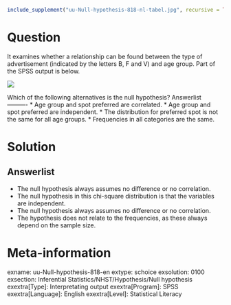 ```r
include_supplement("uu-Null-hypothesis-818-nl-tabel.jpg", recursive = TRUE)
```

Question
========
  
It examines whether a relationship can be found between the type of advertisement (indicated by the letters B, F and V) and age group. Part of the SPSS output is below.

![](uu-Null-hypothesis-818-nl-tabel.jpg)

Which of the following alternatives is the null hypothesis? 
Answerlist
----------
* Age group and spot preferred are correlated.
* Age group and spot preferred are independent.
* The distribution for preferred spot is not the same for all age groups.
* Frequencies in all categories are the same.


Solution
========

Answerlist
----------
* The null hypothesis always assumes no difference or no correlation.
* The null hypothesis in this chi-square distribution is that the variables are independent.
* The null hypothesis always assumes no difference or no correlation.
* The hypothesis does not relate to the frequencies, as these always depend on the sample size.

Meta-information
================
exname: uu-Null-hypothesis-818-en
extype: schoice
exsolution: 0100
exsection: Inferential Statistics/NHST/Hypothesis/Null hypothesis
exextra[Type]: Interpretating output
exextra[Program]: SPSS
exextra[Language]: English
exextra[Level]: Statistical Literacy
